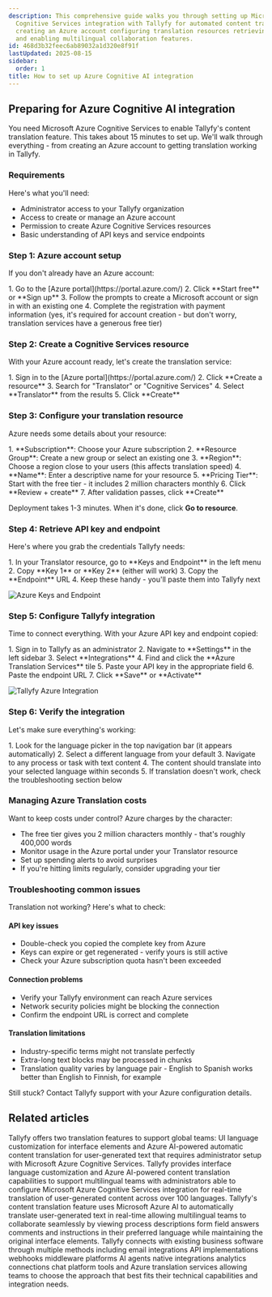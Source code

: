 ```yaml
---
description: This comprehensive guide walks you through setting up Microsoft Azure
  Cognitive Services integration with Tallyfy for automated content translation including
  creating an Azure account configuring translation resources retrieving API credentials
  and enabling multilingual collaboration features.
id: 468d3b32feec6ab89032a1d320e8f91f
lastUpdated: 2025-08-15
sidebar:
  order: 1
title: How to set up Azure Cognitive AI integration
---
```



## Preparing for Azure Cognitive AI integration

You need Microsoft Azure Cognitive Services to enable Tallyfy's content translation feature. This takes about 15 minutes to set up. We'll walk through everything - from creating an Azure account to getting translation working in Tallyfy.

### Requirements

Here's what you'll need:

- Administrator access to your Tallyfy organization
- Access to create or manage an Azure account
- Permission to create Azure Cognitive Services resources
- Basic understanding of API keys and service endpoints

### Step 1: Azure account setup

If you don't already have an Azure account:

<Steps>
1. Go to the [Azure portal](https://portal.azure.com/)
2. Click **Start free** or **Sign up**
3. Follow the prompts to create a Microsoft account or sign in with an existing one
4. Complete the registration with payment information (yes, it's required for account creation - but don't worry, translation services have a generous free tier)
</Steps>

### Step 2: Create a Cognitive Services resource

With your Azure account ready, let's create the translation service:

<Steps>
1. Sign in to the [Azure portal](https://portal.azure.com/)
2. Click **Create a resource**
3. Search for "Translator" or "Cognitive Services"
4. Select **Translator** from the results
5. Click **Create**
</Steps>

### Step 3: Configure your translation resource

Azure needs some details about your resource:

<Steps>
1. **Subscription**: Choose your Azure subscription
2. **Resource Group**: Create a new group or select an existing one
3. **Region**: Choose a region close to your users (this affects translation speed)
4. **Name**: Enter a descriptive name for your resource
5. **Pricing Tier**: Start with the free tier - it includes 2 million characters monthly
6. Click **Review + create**
7. After validation passes, click **Create**
</Steps>

Deployment takes 1-3 minutes. When it's done, click **Go to resource**.

### Step 4: Retrieve API key and endpoint

Here's where you grab the credentials Tallyfy needs:

<Steps>
1. In your Translator resource, go to **Keys and Endpoint** in the left menu
2. Copy **Key 1** or **Key 2** (either will work)
3. Copy the **Endpoint** URL
4. Keep these handy - you'll paste them into Tallyfy next
</Steps>

![Azure Keys and Endpoint](https://screenshots.tallyfy.com/tallyfy%2Fpro%2Fdesktop-light-azure-keys-endpoint.png)

### Step 5: Configure Tallyfy integration

Time to connect everything. With your Azure API key and endpoint copied:

<Steps>
1. Sign in to Tallyfy as an administrator
2. Navigate to **Settings** in the left sidebar
3. Select **Integrations**
4. Find and click the **Azure Translation Services** tile
5. Paste your API key in the appropriate field
6. Paste the endpoint URL
7. Click **Save** or **Activate**
</Steps>

![Tallyfy Azure Integration](https://screenshots.tallyfy.com/tallyfy%2Fpro%2Fdesktop-light-azure-integration-setup.png)

### Step 6: Verify the integration

Let's make sure everything's working:

<Steps>
1. Look for the language picker in the top navigation bar (it appears automatically)
2. Select a different language from your default
3. Navigate to any process or task with text content
4. The content should translate into your selected language within seconds
5. If translation doesn't work, check the troubleshooting section below
</Steps>

### Managing Azure Translation costs

Want to keep costs under control? Azure charges by the character:

- The free tier gives you 2 million characters monthly - that's roughly 400,000 words
- Monitor usage in the Azure portal under your Translator resource
- Set up spending alerts to avoid surprises
- If you're hitting limits regularly, consider upgrading your tier

### Troubleshooting common issues

Translation not working? Here's what to check:

#### API key issues

- Double-check you copied the complete key from Azure
- Keys can expire or get regenerated - verify yours is still active
- Check your Azure subscription quota hasn't been exceeded

#### Connection problems

- Verify your Tallyfy environment can reach Azure services
- Network security policies might be blocking the connection
- Confirm the endpoint URL is correct and complete

#### Translation limitations

- Industry-specific terms might not translate perfectly
- Extra-long text blocks may be processed in chunks
- Translation quality varies by language pair - English to Spanish works better than English to Finnish, for example

Still stuck? Contact Tallyfy support with your Azure configuration details.


## Related articles
<CardGrid>
<LinkTitleCard header="<b>Integrations > Azure translation services</b>" href="/products/pro/integrations/azure-translation/" > Tallyfy offers two translation features to support global teams: UI language customization for interface elements and Azure AI-powered automatic content translation for user-generated text that requires administrator setup with Microsoft Azure Cognitive Services. </LinkTitleCard>
<LinkTitleCard header="<b>Miscellaneous > Translate content</b>" href="/products/pro/miscellaneous/how-can-i-translate-content-in-tallyfy/" > Tallyfy provides interface language customization and Azure AI-powered content translation capabilities to support multilingual teams with administrators able to configure Microsoft Azure Cognitive Services integration for real-time translation of user-generated content across over 100 languages. </LinkTitleCard>
<LinkTitleCard header="<b>Azure Translation > How to use content translation</b>" href="/products/pro/integrations/azure-translation/how-to-use-content-translation/" > Tallyfy's content translation feature uses Microsoft Azure AI to automatically translate user-generated text in real-time allowing multilingual teams to collaborate seamlessly by viewing process descriptions form field answers comments and instructions in their preferred language while maintaining the original interface elements. </LinkTitleCard>
<LinkTitleCard header="<b>Pro > Integrations</b>" href="/products/pro/integrations/" > Tallyfy connects with existing business software through multiple methods including email integrations API implementations webhooks middleware platforms AI agents native integrations analytics connections chat platform tools and Azure translation services allowing teams to choose the approach that best fits their technical capabilities and integration needs. </LinkTitleCard>
</CardGrid>